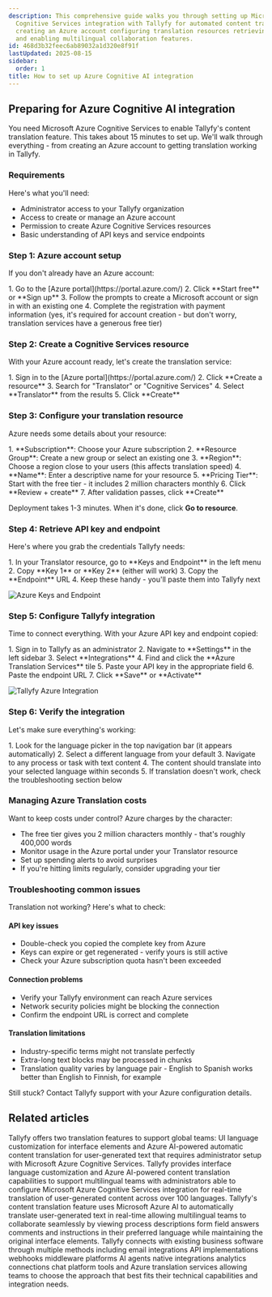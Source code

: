 ```yaml
---
description: This comprehensive guide walks you through setting up Microsoft Azure
  Cognitive Services integration with Tallyfy for automated content translation including
  creating an Azure account configuring translation resources retrieving API credentials
  and enabling multilingual collaboration features.
id: 468d3b32feec6ab89032a1d320e8f91f
lastUpdated: 2025-08-15
sidebar:
  order: 1
title: How to set up Azure Cognitive AI integration
---
```



## Preparing for Azure Cognitive AI integration

You need Microsoft Azure Cognitive Services to enable Tallyfy's content translation feature. This takes about 15 minutes to set up. We'll walk through everything - from creating an Azure account to getting translation working in Tallyfy.

### Requirements

Here's what you'll need:

- Administrator access to your Tallyfy organization
- Access to create or manage an Azure account
- Permission to create Azure Cognitive Services resources
- Basic understanding of API keys and service endpoints

### Step 1: Azure account setup

If you don't already have an Azure account:

<Steps>
1. Go to the [Azure portal](https://portal.azure.com/)
2. Click **Start free** or **Sign up**
3. Follow the prompts to create a Microsoft account or sign in with an existing one
4. Complete the registration with payment information (yes, it's required for account creation - but don't worry, translation services have a generous free tier)
</Steps>

### Step 2: Create a Cognitive Services resource

With your Azure account ready, let's create the translation service:

<Steps>
1. Sign in to the [Azure portal](https://portal.azure.com/)
2. Click **Create a resource**
3. Search for "Translator" or "Cognitive Services"
4. Select **Translator** from the results
5. Click **Create**
</Steps>

### Step 3: Configure your translation resource

Azure needs some details about your resource:

<Steps>
1. **Subscription**: Choose your Azure subscription
2. **Resource Group**: Create a new group or select an existing one
3. **Region**: Choose a region close to your users (this affects translation speed)
4. **Name**: Enter a descriptive name for your resource
5. **Pricing Tier**: Start with the free tier - it includes 2 million characters monthly
6. Click **Review + create**
7. After validation passes, click **Create**
</Steps>

Deployment takes 1-3 minutes. When it's done, click **Go to resource**.

### Step 4: Retrieve API key and endpoint

Here's where you grab the credentials Tallyfy needs:

<Steps>
1. In your Translator resource, go to **Keys and Endpoint** in the left menu
2. Copy **Key 1** or **Key 2** (either will work)
3. Copy the **Endpoint** URL
4. Keep these handy - you'll paste them into Tallyfy next
</Steps>

![Azure Keys and Endpoint](https://screenshots.tallyfy.com/tallyfy%2Fpro%2Fdesktop-light-azure-keys-endpoint.png)

### Step 5: Configure Tallyfy integration

Time to connect everything. With your Azure API key and endpoint copied:

<Steps>
1. Sign in to Tallyfy as an administrator
2. Navigate to **Settings** in the left sidebar
3. Select **Integrations**
4. Find and click the **Azure Translation Services** tile
5. Paste your API key in the appropriate field
6. Paste the endpoint URL
7. Click **Save** or **Activate**
</Steps>

![Tallyfy Azure Integration](https://screenshots.tallyfy.com/tallyfy%2Fpro%2Fdesktop-light-azure-integration-setup.png)

### Step 6: Verify the integration

Let's make sure everything's working:

<Steps>
1. Look for the language picker in the top navigation bar (it appears automatically)
2. Select a different language from your default
3. Navigate to any process or task with text content
4. The content should translate into your selected language within seconds
5. If translation doesn't work, check the troubleshooting section below
</Steps>

### Managing Azure Translation costs

Want to keep costs under control? Azure charges by the character:

- The free tier gives you 2 million characters monthly - that's roughly 400,000 words
- Monitor usage in the Azure portal under your Translator resource
- Set up spending alerts to avoid surprises
- If you're hitting limits regularly, consider upgrading your tier

### Troubleshooting common issues

Translation not working? Here's what to check:

#### API key issues

- Double-check you copied the complete key from Azure
- Keys can expire or get regenerated - verify yours is still active
- Check your Azure subscription quota hasn't been exceeded

#### Connection problems

- Verify your Tallyfy environment can reach Azure services
- Network security policies might be blocking the connection
- Confirm the endpoint URL is correct and complete

#### Translation limitations

- Industry-specific terms might not translate perfectly
- Extra-long text blocks may be processed in chunks
- Translation quality varies by language pair - English to Spanish works better than English to Finnish, for example

Still stuck? Contact Tallyfy support with your Azure configuration details.


## Related articles
<CardGrid>
<LinkTitleCard header="<b>Integrations > Azure translation services</b>" href="/products/pro/integrations/azure-translation/" > Tallyfy offers two translation features to support global teams: UI language customization for interface elements and Azure AI-powered automatic content translation for user-generated text that requires administrator setup with Microsoft Azure Cognitive Services. </LinkTitleCard>
<LinkTitleCard header="<b>Miscellaneous > Translate content</b>" href="/products/pro/miscellaneous/how-can-i-translate-content-in-tallyfy/" > Tallyfy provides interface language customization and Azure AI-powered content translation capabilities to support multilingual teams with administrators able to configure Microsoft Azure Cognitive Services integration for real-time translation of user-generated content across over 100 languages. </LinkTitleCard>
<LinkTitleCard header="<b>Azure Translation > How to use content translation</b>" href="/products/pro/integrations/azure-translation/how-to-use-content-translation/" > Tallyfy's content translation feature uses Microsoft Azure AI to automatically translate user-generated text in real-time allowing multilingual teams to collaborate seamlessly by viewing process descriptions form field answers comments and instructions in their preferred language while maintaining the original interface elements. </LinkTitleCard>
<LinkTitleCard header="<b>Pro > Integrations</b>" href="/products/pro/integrations/" > Tallyfy connects with existing business software through multiple methods including email integrations API implementations webhooks middleware platforms AI agents native integrations analytics connections chat platform tools and Azure translation services allowing teams to choose the approach that best fits their technical capabilities and integration needs. </LinkTitleCard>
</CardGrid>